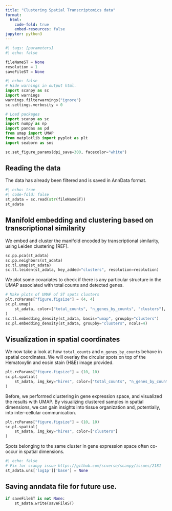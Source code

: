```yaml
---
title: "Clustering Spatial Transcriptomics data"
format:
  html:
    code-fold: true
    embed-resources: false
jupyter: python3
---
```


```python
#| tags: [parameters]
#| echo: false

fileNameST = None
resolution = 1
saveFileST = None
```

```python
#| echo: false
# Hide warnings in output html.
import scanpy as sc
import warnings
warnings.filterwarnings("ignore")
sc.settings.verbosity = 0
```

```python
# Load packages
import scanpy as sc
import numpy as np
import pandas as pd
from umap import UMAP
from matplotlib import pyplot as plt
import seaborn as sns

sc.set_figure_params(dpi_save=300, facecolor="white")
```
## Reading the data
The data has already been filtered and is saved in AnnData format.
```python
#| echo: true
#| code-fold: false
st_adata = sc.read(str(fileNameST))
st_adata
```

## Manifold embedding and clustering based on transcriptional similarity

We embed and cluster the manifold encoded by transcriptional similarity, using Leiden clustering [REF].

```python
sc.pp.pca(st_adata)
sc.pp.neighbors(st_adata)
sc.tl.umap(st_adata)
sc.tl.leiden(st_adata, key_added="clusters", resolution=resolution)
```

We plot some covariates to check if there is any particular structure in the UMAP associated with total counts and detected genes.

```python
# Make plots of UMAP of ST spots clusters
plt.rcParams["figure.figsize"] = (4, 4)
sc.pl.umap(
    st_adata, color=["total_counts", "n_genes_by_counts", "clusters"], wspace=0.4
)
sc.tl.embedding_density(st_adata, basis="umap", groupby="clusters")
sc.pl.embedding_density(st_adata, groupby="clusters", ncols=4)
```

## Visualization in spatial coordinates
We now take a look at how `total_counts` and `n_genes_by_counts` behave in spatial coordinates. We will overlay the circular spots on top of the Hematoxylin and eosin stain (H&E) image provided.

```python
plt.rcParams["figure.figsize"] = (10, 10)
sc.pl.spatial(
    st_adata, img_key="hires", color=["total_counts", "n_genes_by_counts"]
)
```

Before, we performed clustering in gene expression space, and visualized the results with UMAP. By visualizing clustered samples in spatial dimensions, we can gain insights into tissue organization and, potentially, into inter-cellular communication.

```python
plt.rcParams["figure.figsize"] = (10, 10)
sc.pl.spatial(
    st_adata, img_key="hires", color=["clusters"]
)
```

Spots belonging to the same cluster in gene expression space often co-occur in spatial dimensions.

```python
#| echo: false
# Fix for scanpy issue https://github.com/scverse/scanpy/issues/2181
st_adata.uns['log1p']['base'] = None
```

## Saving anndata file for future use.
```python
if saveFileST is not None:
    st_adata.write(saveFileST)
```